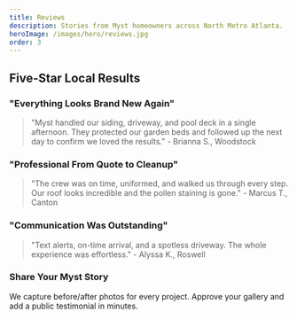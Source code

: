 ```yaml
---
title: Reviews
description: Stories from Myst homeowners across North Metro Atlanta.
heroImage: /images/hero/reviews.jpg
order: 3
---
```


## Five-Star Local Results

### "Everything Looks Brand New Again"

> "Myst handled our siding, driveway, and pool deck in a single afternoon. They protected our garden beds and followed up the next day to confirm we loved the results." - Brianna S., Woodstock

### "Professional From Quote to Cleanup"

> "The crew was on time, uniformed, and walked us through every step. Our roof looks incredible and the pollen staining is gone." - Marcus T., Canton

### "Communication Was Outstanding"

> "Text alerts, on-time arrival, and a spotless driveway. The whole experience was effortless." - Alyssa K., Roswell

### Share Your Myst Story

We capture before/after photos for every project. Approve your gallery and add a public testimonial in minutes.